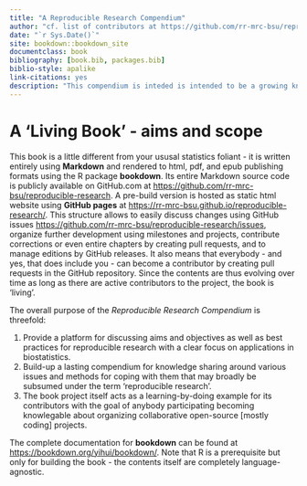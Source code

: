 ```yaml
--- 
title: "A Reproducible Research Compendium"
author: "cf. list of contributors at https://github.com/rr-mrc-bsu/reproducible-research/graphs/contributors"
date: "`r Sys.Date()`"
site: bookdown::bookdown_site
documentclass: book
bibliography: [book.bib, packages.bib]
biblio-style: apalike
link-citations: yes
description: "This compendium is inteded is intended to be a growing knowledge base on reproducible research and by writing it collaboratively acts as learning-by-doing example on modern collaborative coding workflows and version control."
---
```






# A 'Living Book' - aims and scope


This book is a little different from your ususal statistics foliant -
it is written entirely using **Markdown** and rendered to html, pdf, and epub
publishing formats using the R package **bookdown**.
Its entire Markdown source code is publicly available on GitHub.com at
[https://github.com/rr-mrc-bsu/reproducible-research](https://github.com/rr-mrc-bsu/reproducible-research).
A pre-build version is hosted as static html website using **GitHub pages** at
[https://rr-mrc-bsu.github.io/reproducible-research/](https://rr-mrc-bsu.github.io/reproducible-research/).
This structure allows to easily discuss changes using GitHub issues
[https://github.com/rr-mrc-bsu/reproducible-research/issues](https://github.com/rr-mrc-bsu/reproducible-research/issues), organize
further development using milestones and projects, contribute corrections or 
even entire chapters by creating pull requests, and to manage editions by
GitHub releases.
It also means that everybody - and yes, that does include you - can become a 
contributor by creating pull requests in the GitHub repository.
Since the contents are thus evolving over time as long as there are active 
contributors to the project, the book is 'living'.

The overall purpose of the *Reproducible Research Compendium* is threefold:

1. Provide a platform for discussing aims and objectives as well as best 
practices for reproducible research with a clear focus on applications in 
biostatistics.
2. Build-up a lasting compendium for knowledge sharing around various issues 
and methods for coping with them that may broadly be subsumed under the term 
'reproducible research'. 
3. The book project itself acts as a learning-by-doing example for its 
contributors with the goal of anybody participating becoming knowlegable about
organizing collaborative open-source [mostly coding] projects.

The complete documentation for **bookdown** can be found at 
[https://bookdown.org/yihui/bookdown/](https://bookdown.org/yihui/bookdown/).
Note that R is a prerequisite but only for building the book - 
the contents itself are completely language-agnostic.
